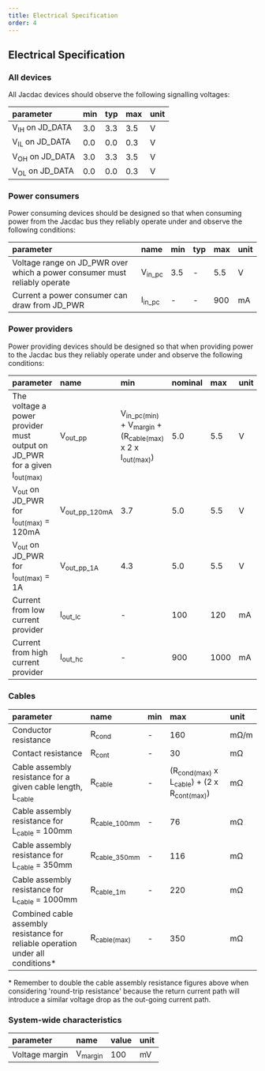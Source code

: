 ```yaml
---
title: Electrical Specification
order: 4
---
```


## Electrical Specification

### All devices

All Jacdac devices should observe the following signalling voltages:

| parameter | min | typ | max | unit |
| :-- | :-- | :-- | :-- | :-- |
| V<sub>IH</sub> on JD_DATA | 3.0 | 3.3 | 3.5 | V |
| V<sub>IL</sub> on JD_DATA | 0.0 | 0.0 | 0.3 | V |
| V<sub>OH</sub> on JD_DATA | 3.0 | 3.3 | 3.5 | V |
| V<sub>OL</sub> on JD_DATA | 0.0 | 0.0 | 0.3 | V |


### Power consumers

Power consuming devices should be designed so that when consuming power from the Jacdac bus they reliably operate under and observe the following conditions:

| parameter | name  | min | typ | max | unit |
| :-- | :-- | :-- | :-- | :-- | :-- |
| Voltage range on JD_PWR over which a power consumer must reliably operate | V<sub>in_pc</sub> | 3.5 | - | 5.5 | V | 
| Current a power consumer can draw from JD_PWR |I<sub>in_pc</sub> | - | - | 900 | mA |

### Power providers

Power providing devices should be designed so that when providing power to the Jacdac bus they reliably operate under and observe the following conditions:

| parameter | name | min | nominal | max | unit |
| :-- | :-- | :-- | :-- | :-- | :-- |
| The voltage a power provider must output on JD_PWR for a given I<sub>out(max)</sub> | V<sub>out_pp</sub> |  V<sub>in_pc(min)</sub> + V<sub>margin</sub> + (R<sub>cable(max)</sub> x 2 x I<sub>out(max)</sub>) | 5.0 | 5.5 | V | 
| V<sub>out</sub> on JD_PWR for I<sub>out(max)</sub> = 120mA | V<sub>out_pp_120mA</sub> | 3.7 | 5.0 | 5.5 | V | 
|  V<sub>out</sub> on JD_PWR for I<sub>out(max)</sub> = 1A |  V<sub>out_pp_1A</sub> | 4.3 | 5.0 | 5.5 | V | 
| Current from low current provider | I<sub>out_lc</sub> | - | 100 | 120 | mA |
| Current from high current provider |  I<sub>out_hc</sub>| - | 900 |1000 | mA |

### Cables

| parameter | name | min | max | unit |
| :-- | :-- | :-- | :-- | :-- |
| Conductor resistance | R<sub>cond</sub> | - | 160 | mΩ/m |
| Contact resistance | R<sub>cont</sub> | - | 30 | mΩ |
| Cable assembly resistance for a given cable length, L<sub>cable</sub> | R<sub>cable</sub>| - | (R<sub>cond(max)</sub> x L<sub>cable</sub>) + (2 x R<sub>cont(max)</sub>) | mΩ |
| Cable assembly resistance for L<sub>cable</sub> = 100mm | R<sub>cable_100mm</sub> | - | 76 | mΩ |
| Cable assembly resistance for L<sub>cable</sub> = 350mm | R<sub>cable_350mm</sub> | - | 116 | mΩ |
| Cable assembly resistance for L<sub>cable</sub> = 1000mm | R<sub>cable_1m</sub> | - | 220 | mΩ |
| Combined cable assembly resistance for reliable operation under all conditions\* | R<sub>cable(max)</sub> | - | 350 | mΩ |

\* Remember to double the cable assembly resistance figures above when considering 'round-trip resistance' because the return current path will introduce a similar voltage drop as the out-going current path.


### System-wide characteristics

| parameter | name | value | unit |
| :-- | :-- | :-- | :-- |
| Voltage margin  | V<sub>margin</sub> | 100 | mV |


